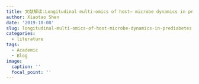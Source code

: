 ```yaml
---
title: 文献解读:Longitudinal multi-omics of host– microbe dynamics in prediabetes
author: Xiaotao Shen
date: '2019-10-08'
slug: longitudinal-multi-omics-of-host-microbe-dynamics-in-prediabetes
categories:
  - literature
tags:
  - Academic
  - Blog
image:
  caption: ''
  focal_point: ''
---
```


